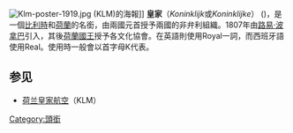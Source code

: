 [[File:Klm-poster-1919.jpg|thumb]] (KLM)的海報]]
'''皇家'''（''Koninklijk''或''Koninklijke''） ({{IPA-nl|ˈkoːnɪŋkləkə|pron}})，是一個[[比利時|比利時]]和[[荷蘭|荷蘭]]的名銜，由兩國元首授予兩國的非弁利組織。1807年由[[路易·波拿巴|路易·波拿巴]]引入，其後[[荷蘭國王|荷蘭國王]]授予各文化協會。在英語則使用Royal一詞，而西班牙語使用Real。使用時一般會以首字母K代表。

==参见==
*[[荷兰皇家航空|荷兰皇家航空]]（KLM）

[[Category:頭銜|Category:頭銜]]